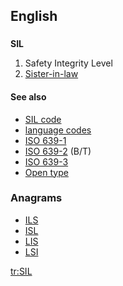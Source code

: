 ==English==

==={{initialism}}===
'''SIL'''

# Safety Integrity Level
# [[sister-in-law|Sister-in-law]]

====See also====
* [[w:SIL code|SIL code]]
* [[language code]]s
* [[w:ISO 639-1|ISO 639-1]]
* [[w:ISO 639-2|ISO 639-2]] (B/T)
* [[w:ISO 639-3|ISO 639-3]]
* [[Open type]]

===Anagrams===
* [[ILS#English|ILS]] 
* [[ISL#English|ISL]]
* [[LIS#English|LIS]]
* [[LSI#English|LSI]]

[[tr:SIL]]